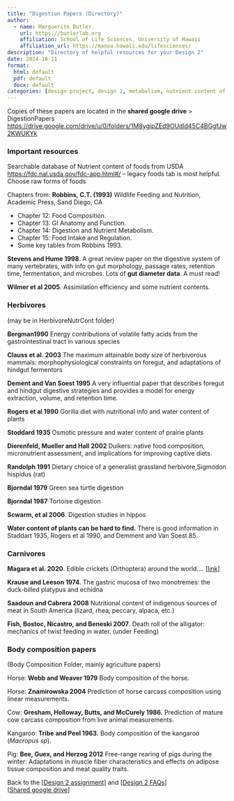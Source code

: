 ```yaml
---
title: "Digestion Papers (Directory)"
author:
  - name: Marguerite Butler  
    url: https://butlerlab.org
    affiliation: School of Life Sciences, University of Hawaii
    affiliation_url: https://manoa.hawaii.edu/lifesciences/
description: "Directory of helpful resources for your Design 2"
date: 2024-10-11
format: 
  html: default 
  pdf: default
  docx: default
categories: [design project, design 2, metabolism, nutrient content of food, DMR, feeding, digestion, protein transport, carbohydrate transport, gut, gut diameter, small intestine ]
---
```


Copies of these papers are located in the __shared google drive__ > DigestionPapers <https://drive.google.com/drive/u/0/folders/1M8ygipZEd9OUdld45C4BGgfJw2KWUKYk>

### Important resources

Searchable database of Nutrient content of foods from USDA <https://fdc.nal.usda.gov/fdc-app.html#/> – legacy foods tab is most helpful. Choose raw forms of foods

Chapters from:
__Robbins, C.T. (1993)__ Wildlife Feeding and Nutrition, Academic Press, Sand Diego, CA

-  Chapter 12: Food Composition.  
-  Chapter 13: GI Anatomy and Function.  
-  Chapter 14: Digestion and Nutrient Metabolism.  
-  Chapter 15: Food Intake and Regulation.  
-  Some key tables from Robbins 1993.  

__Stevens and Hume 1998__. A great review paper on the digestive system of many vertebrates, with info on gut morphology, passage rates, retention time, fermentation, and microbes. Lots of __gut diameter data__. A must read!

__Wilmer et al 2005__. Assimilation efficiency and some nutrient contents.

 
### Herbivores 
(may be in HerbivoreNutrCont folder)

__Bergman1990__ Energy contributions of volatile fatty acids from the gastrointestinal tract in various species

__Clauss et al. 2003__ The maximum attainable body size of herbivorous mammals: morphophysiological constraints on foregut, and adaptations of hindgut fermentors

__Dement and Van Soest 1995__ A very influential paper that describes foregut and hindgut digestive strategies and provides a model for energy extraction, volume, and retention time.

__Rogers et al 1990__ Gorilla diet with nutritional info and water content of plants

__Stoddard 1935__ Osmotic pressure and water content of prairie plants

__Dierenfeld, Mueller and Hall 2002__ Duikers: native food composition, micronutrient assessment, and implications for improving captive diets.

__Randolph 1991__ Dietary choice of a generalist grassland herbivore,Sigmodon hispidus (rat)

__Bjorndal 1979__ Green sea turtle digestion

__Bjorndal 1987__ Tortoise digestion

__Scwarm, et al 2006__. Digestion studies in hippos

__Water content of plants can be hard to find.__  There is good information in Staddart 1935, Rogers et al 1990, and Demment and Van Soest 85. 

### Carnivores

__Magara et al. 2020__. Edible crickets (Orthoptera) around the world…. \[[link](https://www.ncbi.nlm.nih.gov/pmc/articles/PMC7835793/#SM1)\] 

__Krause and Leeson 1974__. The gastric mucosa of two monotremes: the duck-billed platypus and echidna

__Saadoun and Cabrera 2008__ Nutritional content of indigenous sources of meat in South America (lizard, rhea, peccary, alpaca, etc.)

__Fish, Bostoc, Nicastro, and Beneski 2007__. Death roll of the alligator: mechanics of twist feeding in water. (under Feeding)

### Body composition papers 
(Body Composition Folder, mainly agriculture papers)

Horse: __Webb and Weaver 1979__ Body composition of the horse. 

Horse: __Znamirowska 2004__ Prediction of horse carcass composition using linear measurements. 

Cow: __Gresham, Holloway, Butts, and McCurely 1986.__ Prediction of mature cow carcass composition from live animal measurements. 

Kangaroo: __Tribe and Peel 1963.__ Body composition of the kangaroo (_Macropus sp_).  

Pig: __Bee, Guex, and Herzog 2012__ Free-range rearing of pigs during the winter: Adaptations   in muscle fiber characteristics and effects on adipose tissue composition and meat quality traits.

Back to the \[[Design 2 assignment](design2.qmd)\] and \[[Design 2 FAQs](design2-FAQ.qmd)\]   
\[[Shared google drive](https://drive.google.com/drive/u/0/folders/1M8ygipZEd9OUdld45C4BGgfJw2KWUKYk)\]
